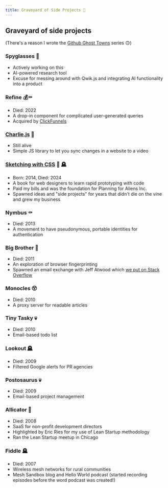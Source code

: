 ```yaml
---
title: Graveyard of Side Projects 👻
---
```



<HomeLink />

## Graveyard of side projects

(There's a reason I wrote the [Github Ghost Towns](/blog/github-ghost-towns-1) series 🙃)

### Spyglasses 🌱
  - Actively working on this
  - AI-powered research tool
  - Excuse for messing around with Qwik.js and integrating AI functionality into a product
### Refine 💰⚰️
  - Died: 2022
  - A drop-in component for complicated user-generated queries
  - Acquired by [ClickFunnels](https://www.clickfunnels.com/)
### [Charlie.js](https://github.com/sfioritto/charlie.js) 🎉
  - Still alive
  - Simple JS library to let you sync changes in a website to a video
### [Sketching with CSS](https://www.sketchingwithcss.com) 🤑 🪦
  - Born: 2014, Died: 2024
  - A book for web designers to learn rapid prototyping with code
  - Paid my bills and was the foundation for Planning for Aliens Inc.
  - Spawned ideas and "side projects" for years that didn't die on the vine and grew my business
### Nymbus ⚰️
  - Died: 2013
  - A movement to have pseudonymous, portable identities for authentication
### Big Brother 👻
  - Died: 2011
  - An exploration of browser fingerprinting
  - Spawned an email exchange with Jeff Atwood which [we put on Stack Overflow](https://softwareengineering.stackexchange.com/questions/122372/is-browser-fingerprinting-a-viable-technique-for-identifying-anonymous-users)
### Monocles 😵
  - Died: 2010
  - A proxy server for readable articles
### Tiny Tasky 💀
  - Died: 2010
  - Email-based todo list
### Lookout 🪦
  - Died: 2009
  - Filtered Google alerts for PR agencies
### Postosaurus 💀
  - Died: 2009
  - Email-based project management
### Allicator 👻
  - Died: 2008
  - SaaS for non-profit development directors
  - Highlighted by Eric Ries for my use of Lean Startup methodology
  - Ran the Lean Startup meetup in Chicago
### Fiddle 🪦
  - Died: 2007
  - Wireless mesh networks for rural communities
  - Mesh Sandbox blog and Hello World podcast (started recording episodes before the word podcast was created!)